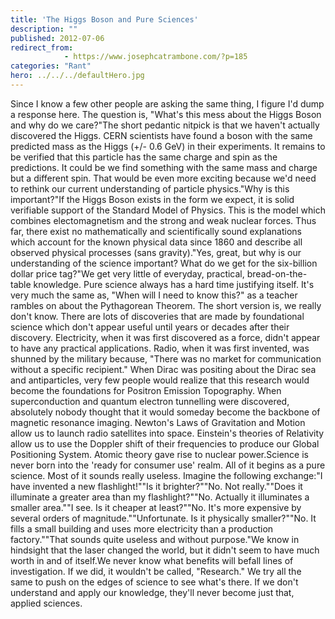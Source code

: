 ```yaml
---
title: 'The Higgs Boson and Pure Sciences'
description: ""
published: 2012-07-06
redirect_from: 
            - https://www.josephcatrambone.com/?p=185
categories: "Rant"
hero: ../../../defaultHero.jpg
---
```

Since I know a few other people are asking the same thing, I figure I'd dump a response here. The question is, "What's this mess about the Higgs Boson and why do we care?"The short pedantic nitpick is that we haven't actually discovered the Higgs. CERN scientists have found a boson with the same predicted mass as the Higgs (+/- 0.6 GeV) in their experiments. It remains to be verified that this particle has the same charge and spin as the predictions. It could be we find something with the same mass and charge but a different spin. That would be even more exciting because we'd need to rethink our current understanding of particle physics."Why is this important?"If the Higgs Boson exists in the form we expect, it is solid verifiable support of the Standard Model of Physics. This is the model which combines electomagnetism and the strong and weak nuclear forces. Thus far, there exist no mathematically and scientifically sound explanations which account for the known physical data since 1860 and describe all observed physical processes (sans gravity)."Yes, great, but why is our understanding of the science important? What do we get for the six-billion dollar price tag?"We get very little of everyday, practical, bread-on-the-table knowledge. Pure science always has a hard time justifying itself. It's very much the same as, "When will I need to know this?" as a teacher rambles on about the Pythagorean Theorem. The short version is, we really don't know. There are lots of discoveries that are made by foundational science which don't appear useful until years or decades after their discovery. Electricity, when it was first discovered as a force, didn't appear to have any practical applications. Radio, when it was first invented, was shunned by the military because, "There was no market for communication without a specific recipient." When Dirac was positing about the Dirac sea and antiparticles, very few people would realize that this research would become the foundations for Positron Emission Topography. When superconduction and quantum electron tunnelling were discovered, absolutely nobody thought that it would someday become the backbone of magnetic resonance imaging. Newton's Laws of Gravitation and Motion allow us to launch radio satellites into space. Einstein's theories of Relativity allow us to use the Doppler shift of their frequencies to produce our Global Positioning System. Atomic theory gave rise to nuclear power.Science is never born into the 'ready for consumer use' realm. All of it begins as a pure science. Most of it sounds really useless. Imagine the following exchange:"I have invented a new flashlight!""Is it brighter?""No. Not really.""Does it illuminate a greater area than my flashlight?""No. Actually it illuminates a smaller area.""I see. Is it cheaper at least?""No. It's more expensive by several orders of magnitude.""Unfortunate. Is it physically smaller?""No. It fills a small building and uses more electricity than a production factory.""That sounds quite useless and without purpose."We know in hindsight that the laser changed the world, but it didn't seem to have much worth in and of itself.We never know what benefits will befall lines of investigation. If we did, it wouldn't be called, "Research." We try all the same to push on the edges of science to see what's there. If we don't understand and apply our knowledge, they'll never become just that, applied sciences.
